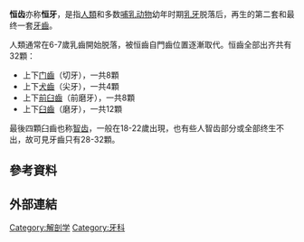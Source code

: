 {{unreferenced|time=2012-08-14T18:02:46+00:00}}
'''恒齿'''亦称'''恒牙'''，是指[[人類|人類]]和多数[[哺乳动物|哺乳动物]]幼年时期[[乳牙|乳牙]]脱落后，再生的第二套和最终一套[[牙齒|牙齒]]。

人類通常在6-7歲乳齒開始脱落，被恒齒自門齒位置逐漸取代。恒齒全部出齐共有32顆：
*上下[[门齒|门齒]]（切牙），一共8顆
*上下[[犬齒|犬齒]]（尖牙），一共4顆
*上下[[前臼齒|前臼齒]]（前磨牙），一共8顆
*上下[[臼齒|臼齒]]（磨牙），一共12顆

最後四顆臼齒也称[[智齿|智齿]]，一般在18-22歲出現，也有些人智齿部分或全部终生不出，故可見牙齒只有28-32顆。

== 參考資料 ==
{{Reflist}}

== 外部連結 ==

[[Category:解剖学|Category:解剖学]]
[[Category:牙科|Category:牙科]]
